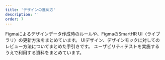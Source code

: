```yaml
---
title: 'デザインの進め方'
description: ''
order: 7
---
```



<PageIndex basePath="/products/design-process/">
  <slot slot="design-data">
    Figmaによるデザインデータ作成時のルールや、FigmaのSmartHR UI（ライブラリ）の更新方法をまとめています。
  </slot>
  <slot slot="review">
    UIデザイン、デザインモックに対してのレビュー方法についてまとめた手引きです。
  </slot>
  <slot slot="usability-test">
    ユーザビリティテストを実施するうえで利用する資料をまとめています。
  </slot>
</PageIndex>
